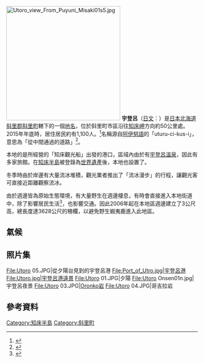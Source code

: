 [[File:Utoro_view_From_Puyuni_Misaki01s5.jpg|300px]]
'''宇登呂'''（[[日文|日文]]：'''{{lang|ja|ウトロ}}'''）是[[日本|日本]][[北海道|北海道]][[斜里郡|斜里郡]][[斜里町|斜里町]]轄下的一個[[地名|地名]]，位於斜里町市區沿{{tsl|ja|国道334号|國道334號}}往[[知床岬|知床岬]]方向約50公里處。2015年年底時，居住居民約有1,100人。<ref>{{Cite web| url=http://www.town.shari.hokkaido.jp/20syokai/10profile/10gaiyou/files/H27.12.pdf| format=PDF| title=地區別人口集計表《平成27年12月31日》| language=ja| publisher=斜里町公所| accessdate=2016-01-29| archive-date=2017-08-16| archive-url=https://web.archive.org/web/20170816150214/http://www.town.shari.hokkaido.jp/20syokai/10profile/10gaiyou/files/H27.12.pdf| dead-url=no}}</ref>名稱源自[[阿伊努語|阿伊努語]]的「uturu-ci-kus-i」，意思為「從中間通過的道路」<ref>{{Cite web|url=http://www.pref.hokkaido.lg.jp/ks/ass/grp/1120P.pdf|title=アイヌ語地名リスト|accessdate=2017-08-16|author=北海道庁|date=|publisher=北海道庁|archive-date=2018-04-17|archive-url=https://web.archive.org/web/20180417012737/http://www.pref.hokkaido.lg.jp/ks/ass/grp/1120P.pdf|dead-url=no}}</ref>。

本地的{{Tsl|ja|ウトロ港|宇登呂港}}是{{tsl|ja|道東観光開発|道東觀光開發}}所經營的「知床觀光船」出發的港口，區域內由於有[[宇登呂溫泉|宇登呂溫泉]]，因此有多家旅館。在[[知床半島|知床半島]]被登錄為[[世界遺產|世界遺產]]後，本地也設置了{{tsl|ja|知床世界遺産センター|知床世界遺產中心}}。

冬季時由於岸邊有大量流冰堆積，觀光業者推出了「流冰漫步」的行程，讓觀光客可直接近距離觀察流冰。

由於週邊皆為原始生態環境，有大量野生{{tsl|ja|エゾシカ|蝦夷鹿}}在週邊棲息，有時會直接進入本地街道中，除了影響居民生活<ref>{{Cite web| url=http://www.town.shari.hokkaido.jp/04industry/10nougyou/files/h27higaiboushikeikaku.pdf| format=PDF| title=斜里町鳥獸被害防止計劃 |year=2015| language=ja| publisher=斜里町公所| accessdate=2016-01-29}}</ref>，也影響交通。因此2006年起在本地區週邊建立了3公尺高，總長度達3628公尺的柵欄，以避免野生蝦夷鹿進入此地區。

==氣候==

{{Weather box
|location = 宇登呂 (1981-2010) 
|metric first = Y
|single line = Y
|Jan record high C = 10.8
|Feb record high C = 15.8
|Mar record high C = 17.1
|Apr record high C = 28.7
|May record high C = 31.3
|Jun record high C = 32.9
|Jul record high C = 33.7
|Aug record high C = 34.4
|Sep record high C = 31.7
|Oct record high C = 27.2 
|Nov record high C = 21.9
|Dec record high C = 15.6
|year record high C = 34.4
|Jan high C = -2.8
|Feb high C = -3.3
|Mar high C = 0.7
|Apr high C = 8.1
|May high C = 14.3
|Jun high C = 17.8
|Jul high C = 21.3
|Aug high C = 23.3
|Sep high C = 19.6
|Oct high C = 14.1
|Nov high C = 7.1
|Dec high C = 0.5
|year high C = 10.1
|Jan low C = -8.9
|Feb low C = -10.4
|Mar low C = -6.4
|Apr low C = -0.2
|May low C = 4.7
|Jun low C = 8.9
|Jul low C = 13.1
|Aug low C = 15.1
|Sep low C = 11.5
|Oct low C = 6.0
|Nov low C = 0.1
|Dec low C = -5.4
|year low C = 2.3
|Jan record low C = -18.3
|Feb record low C = -20.8
|Mar record low C = -20.9
|Apr record low C = -10.5
|May record low C = -3.8
|Jun record low C = 0.5
|Jul record low C = 3.5
|Aug record low C = 6.3
|Sep record low C = 4.2
|Oct record low C = -2.2
|Nov record low C = -9.6
|Dec record low C = -13.9
|year record low C = -20.9
|Jan precipitation mm = 82.7
|Feb precipitation mm = 52.6
|Mar precipitation mm = 71.8
|Apr precipitation mm = 88.0
|May precipitation mm = 100.5
|Jun precipitation mm = 73.1
|Jul precipitation mm = 100.6
|Aug precipitation mm = 119.3
|Sep precipitation mm = 128.8
|Oct precipitation mm = 113.2
|Nov precipitation mm = 108.7
|Dec precipitation mm = 91.1
|year precipitation mm = 1149.0
|Jan snow cm = 168
|Feb snow cm = 132
|Mar snow cm = 130
|Apr snow cm = 55
|May snow cm = 4
|Jun snow cm = 0
|Jul snow cm = 0
|Aug snow cm = 0
|Sep snow cm = 0
|Oct snow cm = 2
|Nov snow cm = 26
|Dec snow cm = 127
|year snow cm = 647
|Jan sun = 60.7
|Feb sun = 92.4
|Mar sun = 133.1
|Apr sun = 159.0
|May sun = 180.6
|Jun sun = 176.0
|Jul sun = 168.4
|Aug sun = 161.5
|Sep sun = 140.5
|Oct sun = 120.3
|Nov sun = 75.9
|Dec sun = 52.7
|year sun = 1523.3
|source = [[氣象廳_(日本)|氣象廳]]<ref>{{cite web
| url = http://www.data.jma.go.jp/obd/stats/etrn/view/nml_amd_ym.php?prec_no=17&block_no=0981&year=&month=&day=&view=
| title = 平年値（年・月値）
| accessdate = 2014-06-03
| publisher = 氣象廳
| archive-date = 2021-01-22
| archive-url = https://web.archive.org/web/20210122051718/https://www.data.jma.go.jp/obd/stats/etrn/view/nml_amd_ym.php?prec_no=17&block_no=0981&year=&month=&day=&view=
}}</ref>
}}

== 照片集 ==
<gallery widths=200px heights=200px>
File:Utoro 05.JPG|從夕陽台見到的宇登呂港
File:Port_of_Utro.jpg|宇登呂港
File:Utoro.jpg|宇登呂港遠景
File:Utoro 01.JPG|夕陽
File:Utoro Onsen01n.jpg|宇登呂夜景
File:Utoro 03.JPG|[[Oronko岩|Oronko岩]]
File:Utoro 04.JPG|哥吉拉岩
</gallery>

== 參考資料 ==
{{Reflist}}

{{DEFAULTSORT:Utoro}}

[[Category:知床半島|Category:知床半島]]
[[Category:斜里町|Category:斜里町]]